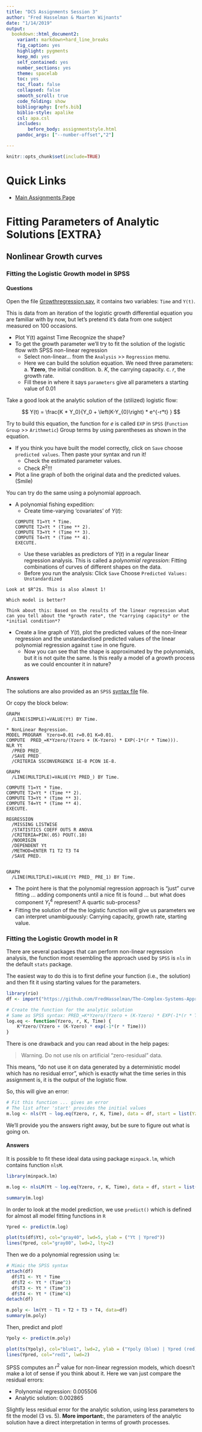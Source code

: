 ```yaml
---
title: "DCS Assignments Session 3"
author: "Fred Hasselman & Maarten Wijnants"
date: "1/14/2019"
output: 
  bookdown::html_document2: 
    variant: markdown+hard_line_breaks
    fig_caption: yes
    highlight: pygments
    keep_md: yes
    self_contained: yes
    number_sections: yes
    theme: spacelab
    toc: yes
    toc_float: false
    collapsed: false
    smooth_scroll: true
    code_folding: show
    bibliography: [refs.bib]
    biblio-style: apalike
    csl: apa.csl
    includes:
        before_body: assignmentstyle.html
    pandoc_args: ["--number-offset","2"]

---
```


```r
knitr::opts_chunk$set(include=TRUE)
```


# **Quick Links** {-}

* [Main Assignments Page](https://darwin.pwo.ru.nl/skunkworks/courseware/1718_DCS/assignments/)

<!-- * [Assignments Part 1A: Introduction to the mathematics of change](https://darwin.pwo.ru.nl/skunkworks/courseware/1718_DCS/assignments/ASSIGNMENTS_P1A.html) -->
<!-- * [Assignments Part 2: Time Series Analysis: Temporal Correlations and Fractal Scaling](https://darwin.pwo.ru.nl/skunkworks/courseware/1718_DCS/assignments/ASSIGNMENTS_P2.html) -->
<!-- * [Assignments Part 3: Quantifying Recurrences in State Space](https://darwin.pwo.ru.nl/skunkworks/courseware/1718_DCS/assignments/ASSIGNMENTS_P3.html) -->
<!-- * [Assignments Part 4: Complex Networks](https://darwin.pwo.ru.nl/skunkworks/courseware/1718_DCS/assignments/ASSIGNMENTS_P4.html) -->

<!-- </br> -->
<!-- </br> -->


# **Fitting Parameters of Analytic Solutions [EXTRA}**


## **Nonlinear Growth curves**


### Fitting the Logistic Growth model in SPSS {.tabset .tabset-fade .tabset-pills}

#### Questions {-}

Open the file [Growthregression.sav](https://github.com/FredHasselman/The-Complex-Systems-Approach-Book/blob/master/assignments/assignment_data/BasicTSA_nonlinreg/GrowthRegression.sav), it contains two variables: `Time` and `Y(t)`. 

This is data from an iteration of the logistic growth differential equation you are familiar with by now, but let’s pretend it’s data from one subject measured on 100 occasions.

* Plot Y(t) against Time Recognize the shape?
* To get the growth parameter we’ll try to fit the solution of the logistic flow with SPSS non-linear regression
     + Select non-linear… from the `Analysis` >> `Regression` menu.
     + Here we can build the solution equation. We need three parameters:
            a. **Yzero**, the initial condition.
            b. *K*, the carrying capacity.
            c. *r*, the growth rate.
     + Fill these in where it says `parameters` give all parameters a starting value of  $0.01$

Take a good look at the analytic solution of the (stilized) logistic flow:

$$
Y(t)  =  \frac{K * Y_0}{Y_0 + \left(K-Y_{0}\right) * e^{-r*t} }
$$

Try to build this equation, the function for $e$ is called `EXP` in `SPSS` (`Function Group` >> `Arithmetic`)
Group terms by using parentheses as shown in the equation.

* If you think you have built the model correctly, click on `Save` choose `predicted values`. Then paste your syntax and run it!
    + Check the estimated parameter values.
    + Check $R^2$!!!

* Plot a line graph of both the original data and the predicted values. (Smile)

You can try do the same using a polynomial approach.

* A polynomial fishing expedition:
    + Create time-varying 'covariates' of $Y(t)$:
```
COMPUTE T1=Yt * Time.
COMPUTE T2=Yt * (Time ** 2). 
COMPUTE T3=Yt * (Time ** 3). 
COMPUTE T4=Yt * (Time ** 4). 
EXECUTE.
```
    + Use these variables as predictors of $Y(t)$ in a regular linear regression analysis. This is called a *polynomial regression*: Fitting combinations of curves of different shapes on the data.
    + Before you run the analysis: Click `Save` Choose `Predicted Values: Unstandardized`

```block2
Look at $R^2$. This is also almost 1!

Which model is better? 

Think about this: Based on the results of the linear regression what can you tell about the *growth rate*, the *carrying capacity* or the *initial condition*?
```

*	Create a line graph of $Y(t)$, plot the predicted values of the non-linear regression and the unstandardised predicted values of the linear polynomial regression against `time` in one figure.
    + Now you can see that the shape is approximated by the polynomials, but it is not quite the same. Is this really a model of a growth process as we could encounter it in nature?


#### Answers {-}

The solutions are also provided as an `SPSS` [syntax file](https://github.com/FredHasselman/The-Complex-Systems-Approach-Book/blob/master/assignments/assignment_data/BasicTSA_nonlinreg/GrowthRegression_sol.sps) file.

Or copy the block below:
```
GRAPH
  /LINE(SIMPLE)=VALUE(Yt) BY Time.

* NonLinear Regression.
MODEL PROGRAM  Yzero=0.01 r=0.01 K=0.01.
COMPUTE  PRED_=K*Yzero/(Yzero + (K-Yzero) * EXP(-1*(r * Time))).
NLR Yt
  /PRED PRED_
  /SAVE PRED
  /CRITERIA SSCONVERGENCE 1E-8 PCON 1E-8.

GRAPH
  /LINE(MULTIPLE)=VALUE(Yt PRED_) BY Time.

COMPUTE T1=Yt * Time.
COMPUTE T2=Yt * (Time ** 2).
COMPUTE T3=Yt * (Time ** 3).
COMPUTE T4=Yt * (Time ** 4).
EXECUTE.

REGRESSION
  /MISSING LISTWISE
  /STATISTICS COEFF OUTS R ANOVA
  /CRITERIA=PIN(.05) POUT(.10)
  /NOORIGIN 
  /DEPENDENT Yt
  /METHOD=ENTER T1 T2 T3 T4
  /SAVE PRED.


GRAPH
  /LINE(MULTIPLE)=VALUE(Yt PRED_ PRE_1) BY Time.
```

* The point here is that the polynomial regression approach is "just" curve fitting ... adding components until a nice fit is found ... but what does component $Y_t^4$ represent? A quartic sub-process?
* Fitting the solution of the the logistic function will give us parameters we can interpret unambiguously: Carrying capacity, growth rate, starting value.


### Fitting the Logistic Growth model in R {.tabset .tabset-fade .tabset-pills}

There are several packages that can perform non-linear regression analysis, the function most resembling the approach used by `SPSS` is `nls` in the default `stats` package.  

The easiest way to do this is to first define your function (i.e., the solution) and then fit it using starting values for the parameters.

```r
library(rio)
df <- import("https://github.com/FredHasselman/The-Complex-Systems-Approach-Book/raw/master/assignments/assignment_data/BasicTSA_nonlinreg/GrowthRegression.sav", setclass = "tbl_df")

# Create the function for the analytic solution
# Same as SPSS syntax: PRED_=K*Yzero/(Yzero + (K-Yzero) * EXP(-1*(r * Time))).
log.eq <- function(Yzero, r, K, Time) {
    K*Yzero/(Yzero + (K-Yzero) * exp(-1*(r * Time)))
}
```

There is one drawback and you can read about in the help pages:

> Warning. Do not use nls on artificial "zero-residual" data.

This means, "do not use it on data generated by a deterministic model which has no residual error", which is exactly what the time series in this assignment is, it is the output of the logistic flow.

So, this will give an error:
```r
# Fit this function ... gives an error
# The list after 'start' provides the initial values
m.log <- nls(Yt ~ log.eq(Yzero, r, K, Time), data = df, start = list(Yzero=.01, r=.01, K=1), trace = TRUE)
```



We'll provide you the answers right away, but be sure to figure out what is going on.



#### Answers{-}

It is possible to fit these ideal data using package `minpack.lm`, which contains function `nlsM`.

```r
library(minpack.lm)

m.log <- nlsLM(Yt ~ log.eq(Yzero, r, K, Time), data = df, start = list(Yzero = .01, r=.01, K=0.1))

summary(m.log)
```

In order to look at the model prediction, we use `predict()` which is defined for almost all model fitting functions in `R`
```r
Ypred <- predict(m.log)

plot(ts(df$Yt), col="gray40", lwd=5, ylab = ("Yt | Ypred"))
lines(Ypred, col="gray80", lwd=2, lty=2)
```

Then we do a polynomial regression using `lm`:
```r
# Mimic the SPSS syntax
attach(df)
  df$T1 <- Yt * Time
  df$T2 <- Yt * (Time^2) 
  df$T3 <- Yt * (Time^3) 
  df$T4 <- Yt * (Time^4)
detach(df)

m.poly <- lm(Yt ~ T1 + T2 + T3 + T4, data=df)
summary(m.poly)
```

Then, predict and plot!
```r
Ypoly <- predict(m.poly)

plot(ts(Ypoly), col="blue1", lwd=2, ylab = ("Ypoly (blue) | Ypred (red)"))
lines(Ypred, col="red1", lwd=2)
```

SPSS computes an $r^2$ value for non-linear regression models, which doesn't make a lot of sense if you think about it. Here we van just compare the residual errors:

* Polynomial regression: $0.005506$
* Analytic solution: $0.002865$

Slightly less residual error for the analytic solution, using less parameters to fit the model (3 vs. 5). **More important:**, the parameters of the analytic solution have a direct interpretation in terms of growth processes.







<!-- # **Potential Functions** -->


<!-- ### The Phoneme Boundary Model {.tabset .tabset-fade .tabset-pills} -->

<!-- In this assignment we will look at the potential function used to study speech perception in these studies: -->

<!-- [Tuller, B., Case, P., Ding, M., & Kelso, J. A. (1994). The nonlinear dynamics of speech categorization. Journal of Experimental Psychology: Human perception and performance, 20(1), 3.](https://s3.amazonaws.com/academia.edu.documents/41486712/The_Nonlinear_Dynamics_of_Speech_Categor20160123-5343-1c1fpf2.pdf?AWSAccessKeyId=AKIAIWOWYYGZ2Y53UL3A&Expires=1518665892&Signature=B2jjfU7EbMTFATVYtiZxYAxw608%3D&response-content-disposition=inline%3B%20filename%3DThe_nonlinear_dynamics_of_speech_categor.pdf) -->

<!-- [Case, P., Tuller, B., Ding, M., & Kelso, J. S. (1995). Evaluation of a dynamical model of speech perception. Perception & Psychophysics, 57(7), 977-988.](https://link.springer.com/content/pdf/10.3758%2FBF03205457.pdf) -->

<!-- You do not have to read these articles to do the assignment, but they do provide a great introduction to the kind phenomena you can study empirically, guided by a formal model, without fitting model parameters to data. For example, the model predicts phenomena that are unexpected and inexplicable by other theories of speech perception (e.g. hysteresis), most prominent, if the boundary is approached and the same stimulus is presented a number of times, a switch in perception occurs as if the phoneme boundary is crossed. *Prospective prediction by simulation* is an excellent way to test the plausibility of a model. -->

<!-- #### Questions {-} -->

<!-- Have a look at [the spreadsheet in which the model is implemented](https://docs.google.com/spreadsheets/d/1L6mpHx9SewGGfjValMJ2CzQz3uzOx1PWNaNVnZ4zkew/edit?usp=sharing), copy it, and see how the function changes with values of parameter `k` (between $-1$ and $1$, be sure to check $0$. Note that this is not an iterative function, `V` is 'just' a function of `x`. -->

<!-- * Create the function in `R` -->
<!--     + remember, no iteration needed! -->
<!--     + plot the shape for different values of `k`, use $-1,\ -0.5,\ 0 0.5,\ 1$  -->

<!-- #### Answers {-} -->

<!-- ```{r} -->
<!-- # Variable k -->
<!-- ks = c(-1,-.5,0,.5,1) -->
<!-- x = seq(-2,2,by=.1) -->
<!-- # the function -->
<!-- V <- function(x, k){return(k*x -.5*x^2 + .25*x^4)} -->

<!-- # Plot x against V -->
<!-- op<-par(mfrow=c(1,5)) -->
<!-- for(k in ks){ -->
<!--   plot(x,V(x,k),type="l",xlim=c(-2,2),ylim=c(-1.5,2),frame.plot =FALSE,lwd=2) -->
<!--   abline(h=0,v=0,col="grey") -->
<!--   } -->
<!-- par(op) -->

<!-- ``` -->


<!-- ### A model of risky choice -->

<!-- Have a look at the paper below, it uses a potential function to model non-linear dynamics in decision making and fits model parameters based on experimental data: -->

<!-- [van Rooij, M. M., Favela, L. H., Malone, M., & Richardson, M. J. (2013). Modeling the dynamics of risky choice. Ecological Psychology, 25(3), 293-303.](http://www.tandfonline.com/doi/abs/10.1080/10407413.2013.810502) -->

<!-- See e.g. p 299 and beyond... -->


<!-- More details [in her PhD thesis](https://etd.ohiolink.edu/!etd.send_file?accession=ucin1382951052&disposition=inline). -->





